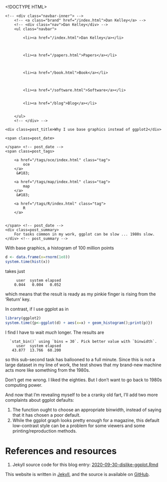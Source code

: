 <!DOCTYPE HTML>
<html>
<head>
<link rel='stylesheet' type='text/css' href='https://dankelley.github.io/css/syntax.css' />
<link rel='stylesheet' type='text/css' href='https://dankelley.github.io/css/style.css' />
<meta charset="UTF-8">
<title>Why I use base graphics instead of ggplot2</title>
</head>

<body>
<div class="navbar">
    <!-- <div class="navbar-inner"> -->
        <!-- <a class="brand" href="/index.html">Dan Kelley</a> -->
        <!-- <div class="nav">Dan Kelley</div> -->
        <ul class="navbar">
            
            <li><a href="/index.html">Dan Kelley</a></li>
            

            
            <li><a href="/papers.html">Papers</a></li>
            

            
            <li><a href="/book.html">Book</a></li>
            

            
            <li><a href="/software.html">Software</a></li>
            
            
            <li><a href="/blog">Blog</a></li>
            

        </ul>
        <!-- </div> -->
</div>

<div id="content">
    




<!-- <div class="span8"> -->

<div class=topnav>

<!-- | <a href='/blog'>Home</a> | -->

</div> <!-- topnav -->


<div class="page-header">

    <div class=post_title>Why I use base graphics instead of ggplot2</div>
<!-- </div> --> <!-- span8 -->

<!-- <div class="span4"> -->

<div class=slug>
    <span class=post_date>
        
    </span> <!-- post_date -->
    <span class=post_tags>
        
        <a href="/tags/oce/index.html" class="tag">
            oce
        </a>
         &#183; 
        
        <a href="/tags/map/index.html" class="tag">
            map
        </a>
         &#183; 
        
        <a href="/tags/R/index.html" class="tag">
            R
        </a>
        
        
    </span> <!-- post_date -->
    <div class=post_summary>
        For tasks common in my work, ggplot can be slow ... 1980s slow.
    </div> <!-- post_summary -->
</div> <!-- slug -->

<!-- </div> -->
<!-- span4 -->
</div> <!-- page-header -->



With base graphics, a histogram of 100 million points
```r
d <- data.frame(x=rnorm(1e8))
system.time(hist(x))
```
takes just
```
     user  system elapsed
    0.044   0.004   0.052
```
which means that the result is ready as my pinkie finger is rising from the
'Return' key.

In contrast, if I use ggplot as in
```r
library(ggplot2)
system.time({p<-ggplot(d) + aes(x=x) + geom_histogram();print(p)})
```
I find I have to wait *much* longer.  The results are
```
  `stat_bin()` using `bins = 30`. Pick better value with `binwidth`.
     user  system elapsed
   43.877  13.766  60.200
```
so this sub-second task has ballooned to a full minute.  Since this is not a
large dataset in my line of work, the test shows that my brand-new machine acts
more like something from the 1980s.

Don't get me wrong.  I liked the eighties.  But I don't want to go back to 
1980s computing power.

And now that I'm revealing myself to be a cranky old fart, I'll add two more
complaints about ggplot defaults:

1. The function ought to choose an appropriate binwidth, instead of saying that
it has chosen a poor default.
2. While the ggplot graph looks pretty enough for a magazine, this default
low-contrast style can be a problem for some viewers and some
printing/reproduction methods.


# References and resources

1. Jekyll source code for this blog entry: [2020-09-30-dislike-ggplot.Rmd](https://raw.github.com/dankelley/dankelley.github.io/master/assets/2020-09-30-dislike-ggplot.Rmd)






</div>

<p class="footnote">This website is written in <a
href="http://jekyllrb.com">Jekyll</a>, and the source is available on <a
href="https://github.com/dankelley/dankelley.github.io">GitHub</a>.</p>

</body>
</html>

